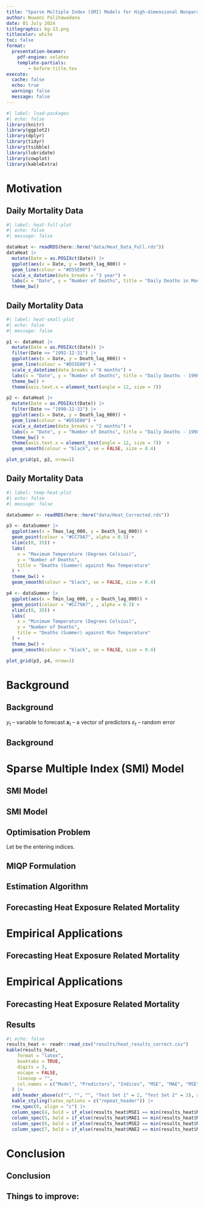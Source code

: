 ```yaml
---
title: "Sparse Multiple Index (SMI) Models for High-dimensional Nonparametric Forecasting"
author: Nuwani Palihawadana
date: 01 July 2024
titlegraphic: bg-13.png
titlecolor: white
toc: false
format:
  presentation-beamer:
    pdf-engine: xelatex
    template-partials:
        - before-title.tex
execute:
  cache: false
  echo: true
  warning: false
  message: false
---
```


```r
#| label: load-packages
#| echo: false
library(knitr)
library(ggplot2)
library(dplyr)
library(tidyr)
library(tsibble)
library(lubridate)
library(cowplot)
library(kableExtra)
```


# Motivation

## Daily Mortality Data
```r
#| label: heat-full-plot
#| echo: false
#| message: false

dataHeat <- readRDS(here::here("data/Heat_Data_Full.rds"))
dataHeat |>
  mutate(Date = as.POSIXct(Date)) |>
  ggplot(aes(x = Date, y = Death_lag_000)) +
  geom_line(colour = "#D55E00") +
  scale_x_datetime(date_breaks = "3 year") +
  labs(x = "Date", y = "Number of Deaths", title = "Daily Deaths in Montreal, Canada") +
  theme_bw()
```


## Daily Mortality Data
```r
#| label: heat-small-plot
#| echo: false
#| message: false

p1 <- dataHeat |>
  mutate(Date = as.POSIXct(Date)) |>
  filter(Date <= "1992-12-31") |>
  ggplot(aes(x = Date, y = Death_lag_000)) +
  geom_line(colour = "#D55E00") +
  scale_x_datetime(date_breaks = "6 months") +
  labs(x = "Date", y = "Number of Deaths", title = "Daily Deaths - 1990 to 1992") +
  theme_bw() +
  theme(axis.text.x = element_text(angle = 12, size = 7))

p2 <- dataHeat |>
  mutate(Date = as.POSIXct(Date)) |>
  filter(Date <= "1990-12-31") |>
  ggplot(aes(x = Date, y = Death_lag_000)) +
  geom_line(colour = "#D55E00") +
  scale_x_datetime(date_breaks = "2 months") +
  labs(x = "Date", y = "Number of Deaths", title = "Daily Deaths - 1990") +
  theme_bw() +
  theme(axis.text.x = element_text(angle = 12, size = 7))  +
  geom_smooth(colour = "black", se = FALSE, size = 0.4)

plot_grid(p1, p2, nrow=1)
```


## Daily Mortality Data
```r
#| label: temp-heat-plot
#| echo: false
#| message: false

dataSummer <- readRDS(here::here("data/Heat_Corrected.rds"))

p3 <- dataSummer |>
  ggplot(aes(x = Tmax_lag_000, y = Death_lag_000)) +
  geom_point(colour = "#CC79A7", alpha = 0.3) +
  xlim(c(0, 35)) +
  labs(
    x = "Maximum Temperature (Degrees Celsius)",
    y = "Number of Deaths",
    title = "Deaths (Summer) against Max Temperature"
  ) +
  theme_bw() +
  geom_smooth(colour = "black", se = FALSE, size = 0.4)

p4 <- dataSummer |>
  ggplot(aes(x = Tmin_lag_000, y = Death_lag_000)) +
  geom_point(colour = "#CC79A7", , alpha = 0.3) +
  xlim(c(0, 35)) +
  labs(
    x = "Minimum Temperature (Degrees Celsius)",
    y = "Number of Deaths",
    title = "Deaths (Summer) against Min Temperature"
  ) +
  theme_bw() +
  geom_smooth(colour = "black", se = FALSE, size = 0.4)

plot_grid(p3, p4, nrow=1)
```


# Background

## Background

\begin{itemize}
  \item \color{violet} \textbf{\textsl{Nonlinear "Transfer Function" model}}
\end{itemize}
\begin{block}{}
  \centerline{$y_{t} = f(\mathbfit{x}_{t}, \mathbfit{x}_{t-1}, \dots,\mathbfit{x}_{t-p}, y_{1},\dots,y_{t-k}) + \varepsilon_{t}$}
\end{block}

$y_{t}$ -- variable to forecast \newline
$\mathbfit{x}_{t}$ -- a vector of predictors \newline
$\varepsilon_{t}$ -- random error

\pause
\begin{itemize}
  \item Impossible to estimate $f$ for large $p$ -- \textbf{\textit{curse of dimensionality}}
  \pause
  \item Reasonable to impose additivity constraints \\[0.2cm]
\end{itemize}
\begin{block}{}
  \centerline{$f(\mathbfit{x}_{t}, \mathbfit{x}_{t-1}, \dots,\mathbfit{x}_{t-p}) = \sum_{i=0}^{p} {f_{i}(\mathbfit{x}_{t-i})}$ \pause \color{violet} \alert{$\mathbfit{\leftarrow}$ Nonparametric Additive Model}}
\end{block}


## Background

::: {.callout-warning}
## \color{violet} \textbf{Issues:}

\begin{enumerate}
  \item Challenging to estimate in a high-dimensional setting \newline
  \item Subjectivity in predictor selection, and predictor grouping to model interactions
\end{enumerate}
:::

\pause

::: {.callout-note}
## \color{violet} \textbf{Index Models:}

\begin{itemize}
    \item \textbf{Mitigate difficulty of estimating a nonparametric component for each predictor}
    \item \textbf{Improve flexibility}
\end{itemize}
:::


# Sparse Multiple Index (SMI) Model

## SMI Model

\begin{block}{Semi-parametric model}
$$y_{i} = \beta_{0} + \sum_{j = 1}^{p}g_{j}(\mathbfit{\alpha}_{j}^{T}\mathbfit{x}_{ij}) + \sum_{k = 1}^{d}f_{k}(w_{ik}) + \mathbfit{\theta}^{T}\mathbfit{u}_{i} + \varepsilon_{i}, \quad i = 1, \dots, n,$$
\end{block}

\begin{itemize}
  \item \small \color{black} $y_{i}$ -- \color{violet} univariate response
  \item \small \color{black} $\mathbfit{x}_{ij} \in \mathbb{R}^{\ell_{j}}$, $j = 1, \dots, p$ -- \color{violet} $p$ subsets of predictors entering indices
  \item \small \color{black} $\mathbfit{\alpha}_{j}$ -- \color{violet} $\ell_{j}$-dimensional vectors of index coefficients
  \item \small \color{black} $g_{j}, f_{k}$ -- \color{violet} smooth nonlinear functions
  \item \small \color{black} Additional predictors :
    \begin{itemize}
      \item \small $w_{ik}$  --   \color{violet} nonlinear 
      \item \small \color{black} $\mathbfit{u}_{i}$  --   \color{violet} linear
    \end{itemize}
\end{itemize}


## SMI Model

\begin{block}{Semi-parametric model}
$$y_{i} = \beta_{0} + \sum_{j = 1}^{p}g_{j}(\mathbfit{\alpha}_{j}^{T}\mathbfit{x}_{ij}) + \sum_{k = 1}^{d}f_{k}(w_{ik}) + \mathbfit{\theta}^{T}\mathbfit{u}_{i} + \varepsilon_{i}, \quad i = 1, \dots, n,$$
\end{block}

\begin{itemize}
  \item \small \color{black} $y_{i}$ -- \color{violet} univariate response
  \item \small \color{black} $\mathbfit{x}_{ij} \in \mathbb{R}^{\ell_{j}}$, $j = 1, \dots, p$ -- \color{violet} $p$ subsets of predictors entering indices
  \item \small \color{black} $\mathbfit{\alpha}_{j}$ -- \color{violet} $\ell_{j}$-dimensional vectors of index coefficients
  \item \small \color{black} $g_{j}, f_{k}$ -- \color{violet} smooth nonlinear functions
  \item \small \color{black} Additional predictors :
    \begin{itemize}
      \item \small $w_{ik}$  --   \color{violet} nonlinear 
      \item \small \color{black} $\mathbfit{u}_{i}$  --   \color{violet} linear
    \end{itemize}
\end{itemize}

\begin{textblock}{5.5}(9, 6)
\fontsize{11}{12}\sf
\begin{alertblock}{}
\scriptsize Both "p" and the predictor grouping among indices are unknown.
\end{alertblock}
\end{textblock} 

\begin{textblock}{5.5}(9, 7)
\fontsize{11}{12}\sf
\begin{alertblock}{}
\scriptsize Overlapping of predictors among indices is not allowed.
\end{alertblock}
\end{textblock} 


## Optimisation Problem

\small Let \color{violet}\textbf{$q$} \color{black}be the \color{violet}\textit{total number of predictors} \color{black}entering indices.

\begin{block}{}
\begin{align*}
  & \min_{\beta_{0}, p, \mathbfit{\alpha}, \mathbfit{g}, \mathbfit{f}, \mathbfit{\theta}} \quad \sum_{i = 1}^{n}\Bigg [ y_{i} - \beta_{0} - \sum_{j = 1}^{p}g_{j}(\mathbfit{\alpha}_{j}^{T}\mathbfit{x}_{i}) - \sum_{k = 1}^{d}f_{k}(w_{ik}) - \mathbfit{\theta}^{T}\mathbfit{u}_{i}\Bigg]^{2} \\
  & \hspace*{5cm} + \color{blue}\lambda_{0}\sum_{j = 1}^{p}\sum_{m = 1}^{q}\mathbb{1}(\alpha_{jm} \neq 0) \color{black}+ \color{magenta}\lambda_{2}\sum_{j = 1}^{p}\|\mathbfit{\alpha}_{j}\|_2^2 \nonumber \\
  & \hspace*{1.5cm} \text{s.t.}\quad \sum_{j=1}^p \mathbb{1}(\alpha_{jm} \neq 0) \in \{0,1\} \quad \forall m \nonumber
\end{align*}
\end{block}
\pause
\begin{itemize}
  \item \color{blue}$\lambda_{0} > 0$ -- controls the number of selected predictors
  \pause
  \item \color{magenta}$\lambda_{2} \ge 0$ -- controls the strength of the additional shrinkage
\end{itemize}


## MIQP Formulation

\begin{block}{}
$$
\begin{aligned}
  \min_{\beta_{0}, p, \mathbfit{\alpha}, \mathbfit{g}, \mathbfit{f}, \mathbfit{\theta}, \mathbfit{z}} \quad & \sum_{i = 1}^{n}\Bigg [ y_{i} - \beta_{0} - \sum_{j = 1}^{p}{g_{j}(\mathbfit{\alpha}_{j}^{T}\mathbfit{x}_{i})} - \sum_{k = 1}^{d} {f_{k}(w_{ik})} - \mathbfit{\theta}^{T}\mathbfit{u}_{i}\Bigg ]^{2} \\
  & \hspace*{4cm} + \color{blue}\lambda_{0}\sum_{j = 1}^{p}\sum_{m = 1}^{q}z_{jm} \color{black}+ \color{magenta}\lambda_{2}\sum_{j = 1}^{p}\sum_{m = 1}^{q} \alpha_{jm}^{2} \\
  \text{s.t.} \quad & |\alpha_{jm}| \le Mz_{jm} \quad \forall j, \forall m, \\
  & \sum_{j = 1}^{p}z_{jm} \le 1 \quad \forall m, \\
  & z_{jm} \in \{0, 1\} \pause \color{red} \quad \mathbfit{\leftarrow} \quad z_{jm} = \mathbb{1}(\alpha_{jm} \neq 0)
\end{aligned}
$$
\end{block}
\pause
\begin{itemize}
  \item $M < \infty$: \small{If $\mathbfit{\alpha^{*}}$ is an optimal solution, then $\max \big ( \{|\alpha_{jm}^{*} |\}_{j\in[p],m\in[q]} \big) \le M$}
\end{itemize}

## Estimation Algorithm

\begin{block}{}
\color{blue} \textbf{Step 1 :} \color{black} Initialise Index Structure and Index Coefficients
\end{block}
\pause
\begin{block}{}
\color{violet} \textbf{Step 2 :} \color{black} Estimate Nonlinear Functions
\end{block}
\pause
\begin{block}{}
\color{blue} \textbf{Step 3 :} \color{black} Update Index Coefficients
\end{block}
\pause
\begin{block}{}
\color{violet} \textbf{Step 4 :} \color{black} Iterate steps 2 and 3
\end{block}
\pause
\begin{block}{}
\color{blue} \textbf{Step 5 :} \color{black} Add a new index with dropped predictors, and repeat step 4
\end{block}
\pause 
\begin{block}{}
\color{violet} \textbf{Step 6 :} \color{black} Increase p by 1 in each iteration of step 5  until reaching termination criteria
\end{block}


## Forecasting Heat Exposure Related Mortality

\begin{textblock}{7}(0.7, 1)
\fontsize{11}{12}\sf
\begin{block}{Variables}
  \begin{itemize}
    \item \color{violet} \textbf{Response:} \color{black} \textbf{Daily deaths in Summer} -- 1990 to 2014 -- Montreal, Canada
    \item \color{violet} \textbf{Index Variables:} 
      \begin{itemize}
        \item \color{black} Death lags
        \item \color{black} Max temperature lags
        \item \color{black} Min temperature lags
        \item \color{black} Vapor pressure lags
      \end{itemize}
    \item \color{violet}\textbf{Nonlinear:} \color{black} DOS, Year \newline
  \end{itemize}
\end{block}
\end{textblock}


# Empirical Applications

## Forecasting Heat Exposure Related Mortality

\begin{textblock}{7}(0.7, 1)
\fontsize{11}{12}\sf
\begin{block}{Variables}
  \begin{itemize}
    \item \color{violet} \textbf{Response:} \color{black} \textbf{Daily deaths in Summer} -- 1990 to 2014 -- Montreal, Canada
    \item \color{violet} \textbf{Index Variables:} 
      \begin{itemize}
        \item \color{black} Death lags
        \item \color{black} Max temperature lags
        \item \color{black} Min temperature lags
        \item \color{black} Vapor pressure lags
      \end{itemize}
    \item \color{violet}\textbf{Nonlinear:} \color{black} DOS, Year \newline
  \end{itemize}
\end{block}
\end{textblock}

\begin{textblock}{7}(8.3, 1)
\fontsize{11}{12}\sf
\begin{block}{Data Split}
  \begin{itemize}
  \item \color{violet}\textbf{Training Set:} \color{black}1990 to 2012 \newline
  \item \color{violet}\textbf{Validation Set:} \color{black}2013 \newline
  \item \color{violet}\textbf{Test Set:} \color{black}2014 \newline \newline \newline \newline \newline
\end{itemize}
\end{block}
\end{textblock}


# Empirical Applications

## Forecasting Heat Exposure Related Mortality

\begin{textblock}{7}(0.7, 1)
\fontsize{11}{12}\sf
\begin{block}{Variables}
  \begin{itemize}
    \item \color{violet} \textbf{Response:} \color{black} \textbf{Daily deaths in Summer} -- 1990 to 2014 -- Montreal, Canada
    \item \color{violet} \textbf{Index Variables:} 
      \begin{itemize}
        \item \color{black} Death lags
        \item \color{black} Max temperature lags
        \item \color{black} Min temperature lags
        \item \color{black} Vapor pressure lags
      \end{itemize}
    \item \color{violet}\textbf{Nonlinear:} \color{black} DOS, Year \newline
  \end{itemize}
\end{block}
\end{textblock}

\begin{textblock}{7}(8.3, 1)
\fontsize{11}{12}\sf
\begin{block}{Data Split}
  \begin{itemize}
  \item \color{violet}\textbf{Training Set:} \color{black}1990 to 2012 \newline
  \item \color{violet}\textbf{Validation Set:} \color{black}2013 \newline
  \item \color{violet}\textbf{Test Set:} \color{black}2014 \newline \newline \newline \newline \newline
\end{itemize}
\end{block}
\end{textblock}

\begin{textblock}{14.6}(0.7, 6.5)
\fontsize{11}{12}\sf
\begin{alertblock}{}
$$
  \textbf{Deaths} = \beta_{0} + \sum_{j = 1}^{p}{g_{j}(\mathbfit{X}\mathbfit{\alpha}_{j})} + f_{1}(\textbf{DOS}) + f_{2}(\textbf{Year})+ \mathbfit{\varepsilon},
$$
\end{alertblock}
\end{textblock}

## Results

\fontsize{10}{12}\sf
```r
#| echo: false
results_heat <- readr::read_csv("results/heat_results_correct.csv")
kable(results_heat,
    format = "latex",
    booktabs = TRUE,
    digits = 3,
    escape = FALSE,
    linesep = "",
    col.names = c("Model", "Predictors", "Indices", "MSE", "MAE", "MSE", "MAE")
  ) |>
  add_header_above(c("", "", "", "Test Set 1" = 2, "Test Set 2" = 2), align = "c") |>
  kable_styling(latex_options = c("repeat_header")) |>
  row_spec(0, align = "c") |>
  column_spec(4, bold = if_else(results_heat$MSE1 == min(results_heat$MSE1), TRUE, FALSE)) |>
  column_spec(5, bold = if_else(results_heat$MAE1 == min(results_heat$MAE1), TRUE, FALSE)) |>
  column_spec(6, bold = if_else(results_heat$MSE2 == min(results_heat$MSE2), TRUE, FALSE)) |>
  column_spec(7, bold = if_else(results_heat$MAE2 == min(results_heat$MAE2), TRUE, FALSE))
```

\begin{textblock}{14}(1, 7)
\fontsize{11}{12}\sf
\begin{block}{}
\begin{itemize}
  \item \color{violet} \textbf{Test Set 1:} \color{black} Three months (June, July and August 2014)
  \item \color{violet} \textbf{Test Set 2:} \color{black} One month (June 2014)
\end{itemize}
\end{block}
\end{textblock}


# Conclusion

## Conclusion

::: {.callout-note}
## \color{violet} \textbf{Key features:}

\begin{itemize}
    \item Automatic selection of number of indices and predictor grouping
    \item Automatic predictor selection
    \item A wide spectrum: from single index models to additive models
    \item Flexibility to include separate nonlinear and linear predictors
  \end{itemize}
:::

\pause

::: {.callout-warning}
## \color{violet} Things to improve:

\begin{itemize}
    \item \small Initialisation: we encourage trial-and-error
    \item \small Applicability: more applications are needed
    \item \small Computational time: increases with number of predictors and indices
  \end{itemize}
:::

## 

\placefig{1.1}{1}{width=3cm}{hex-large}

\begin{textblock}{10.2}(4.8, 1)
\fontsize{11}{12}\sf
\begin{alertblock}{}
\begin{itemize}
  \item \color{blue} \textbf{R package :}
\end{itemize}
  \hspace*{0.8cm} \href{https://github.com/nuwani-palihawadana/smimodel}{github.com/nuwani-palihawadana/smimodel}
\end{alertblock}
\end{textblock}

\begin{textblock}{10.2}(4.8, 2.8)
\fontsize{11}{12}\sf
\begin{alertblock}{}
\begin{itemize}
  \item \color{blue} \textbf{Paper :}
\end{itemize}
  \hspace*{0.8cm} \href{https://github.com/nuwani-palihawadana/smimodel_paper}{github.com/nuwani-palihawadana/smimodel\_paper}
\end{alertblock}
\end{textblock}

\begin{textblock}{10.2}(2.9, 5)
\fontsize{12}{12}\sf
\begin{block}{Find me :}
\faLinkedin \hspace*{0.3cm} \href{https://www.linkedin.com/in/nuwani-palihawadana/}{in/nuwani-palihawadana} \newline
\faGithub \hspace*{0.3cm} \href{https://github.com/nuwani-palihawadana}{@nuwani-palihawadana} \newline
\faEnvelope \hspace*{0.3cm} \href{mailto:nuwani.kodikarapalihawadana@monash.edu}{nuwani.kodikarapalihawadana@monash.edu}
\end{block}
\end{textblock}